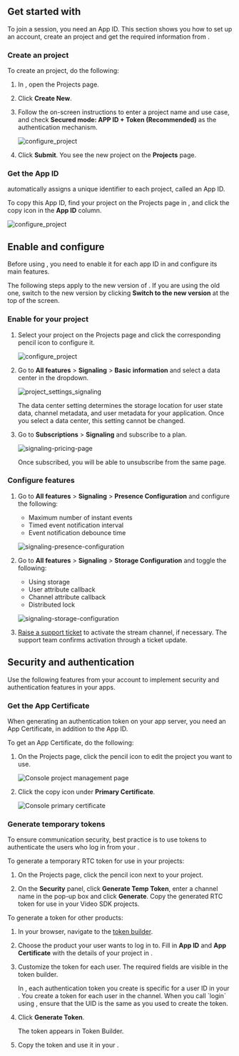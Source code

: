 
## Get started with <Vg k="COMPANY"/>

To join a <Vpd k="NAME" /> session, you need an <Vg k="COMPANY"/> App ID. This section shows you how to set up an <Vg k="COMPANY"/> account, create an <Vg k="COMPANY"/> project and get the required information from <Link to="{{Global.AGORA_CONSOLE_URL}}"><Vg k="CONSOLE" /></Link>.

<SignInSignUp />

### Create an <Vg k="COMPANY"/> project

To create an <Vg k="COMPANY"/> project, do the following:

1.  In <Link to="{{Global.AGORA_CONSOLE_URL}}"><Vg k="CONSOLE" /></Link>, open the <Link to="{{Global.AGORA_CONSOLE_URL}}/project-management">Projects</Link> page.

1.  Click **Create New**.

1.  Follow the on-screen instructions to enter a project name and use case, and check **Secured mode: APP ID + Token (Recommended)** as the authentication mechanism.

    ![configure_project](/images/signaling/create_new_project.png)

1.  Click **Submit**. You see the new project on the **Projects** page.

### Get the App ID

<Vg k="COMPANY"/> automatically assigns a unique identifier to each project, called an App ID.

To copy this App ID, find your project on the <Link to="{{Global.AGORA_CONSOLE_URL}}/project-management">Projects</Link> page in  <Vg k="CONSOLE" />, and click the copy icon in the **App ID** column.

![configure_project](/images/signaling/app-id.png)

<ProductWrapper product="signaling">

## Enable and configure <Vg k="SIG" />

Before using <Vg k="SIG" />, you need to enable it for each app ID in <Vg k="CONSOLE" /> and configure its main features.

<Admonition type="info" title="Note">The following steps apply to the new version of <Vg k="CONSOLE" />. If you are using the old one, switch to the new version by clicking **Switch to the new version** at the top of the screen.</Admonition>

### Enable <Vg k="SIG" /> for your project

1. Select your project on the <Link to="{{Global.AGORA_CONSOLE_URL}}">Projects</Link> page and click the corresponding pencil icon to configure it.

   ![configure_project](/images/signaling/configure_project.png)

1. Go to **All features** > **Signaling** > **Basic information** and select a data center in the dropdown.

   ![project_settings_signaling](/images/signaling/project_settings_signaling.png)

   <Admonition type="info">   
    The data center setting determines the storage location for user state data, channel metadata, and user metadata for your application. Once you select a data center, this setting cannot be changed.
   </Admonition>

1. Go to **Subscriptions** > **Signaling** and subscribe to a plan.

   ![signaling-pricing-page](/images/signaling/signaling-pricing-plans.png)

   Once subscribed, you will be able to unsubscribe from the same page.

### Configure <Vg k="SIG" /> features

1. Go to **All features** > **Signaling** > **Presence Configuration** and configure the following:

   - Maximum number of instant events
   - Timed event notification interval
   - Event notification debounce time

   ![signaling-presence-configuration](/images/signaling/signaling-presence-configuration.png)

1. Go to **All features** > **Signaling** > **Storage Configuration** and toggle the following:

   - Using storage
   - User attribute callback
   - Channel attribute callback
   - Distributed lock

   ![signaling-storage-configuration](/images/signaling/signaling-storage-configuration.png)

1. [Raise a support ticket](https://agora-ticket.agora.io/) to activate the stream channel, if necessary. The <Vg k="COMPANY" /> support team confirms activation through a ticket update.

</ProductWrapper>

## Security and authentication

Use the following features from your <Vg k="COMPANY"/> account to implement security and authentication features in your apps.

### Get the App Certificate

When generating an authentication token on your app server, you need an App Certificate, in addition to the App ID. 

To get an App Certificate, do the following:

1.  On the <Link to="{{Global.AGORA_CONSOLE_URL}}/project-management">Projects</Link> page, click the pencil icon to edit the project you want to use.

    ![Console project management page](/images/common/console-project-management-page.png)

1.  Click the copy icon under **Primary Certificate**.

    ![Console primary certificate](/images/common/console-primary-certificate.png)

### Generate temporary tokens

To ensure communication security, best practice is to use tokens to authenticate the users who log in from your <Vpl k="CLIENT" />.

To generate a temporary RTC token for use in your <Vg k="VSDK" /> projects:

1. On the <Link to="{{Global.AGORA_CONSOLE_URL}}/project-management">Projects</Link> page, click the pencil icon next to your project.

1. On the **Security** panel, click **Generate Temp Token**, enter a channel name in the pop-up box and click **Generate**. Copy the generated RTC token for use in your Video SDK projects.

To generate a token for other <Vg k="COMPANY"/> products:

1. In your browser, navigate to the [<Vg k="COMPANY" /> token builder](https://agora-token-generator-demo.vercel.app/).

1. Choose the <Vg k="COMPANY" /> product your user wants to log in to. Fill in **App ID** and **App Certificate** with the
details of your project in <Vg k="CONSOLE" />.

1. Customize the token for each user. The required fields are visible in the <Vg k="COMPANY" /> token builder.

    <ProductWrapper product="signaling">
    In <Vg k="MESS" />, each authentication token you create is specific for a user ID in your <Vpl k="CLIENT" />. You create a token for each user in the channel. When you call `login` using <Vg k="MESS_SDK" />, ensure that the UID is the same as you used to create the token.
    </ProductWrapper>

1. Click **Generate Token**.

    The token appears in Token Builder.

1. Copy the token and use it in your <Vpl k="CLIENT" />.

